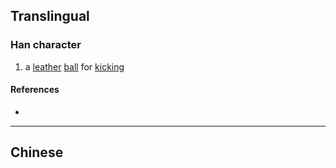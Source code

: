 {{character info/new}}
==Translingual==

===Han character===
{{Han char|rn=82|rad=毛|as=06|sn=10|four=|canj=HUFD|ids=⿺毛米}}

# a [[leather]] [[ball]] for [[kick]]ing

====References====
* {{Han ref|kx=0593.091|dkj=16828|dj=0985.200|hdz=31997.140|uh=6BE9|ud=27625}}

----

==Chinese==
{{zh-see|鞠|a}}